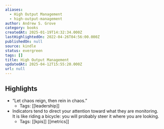```yaml
---
aliases:
  - High Output Management
  - high-output-management
author: Andrew S. Grove
category: books
createdAt: 2025-01-19T14:32:34.000Z
lastHighlightedOn: 2022-04-26T04:56:00.000Z
publishedOn: null
source: kindle
status: evergreen
tags: []
title: High Output Management
updatedAt: 2025-04-12T15:55:20.000Z
url: null
---
```

## Highlights

- “Let chaos reign, then rein in chaos.”
  - Tags: [[leadership]]
- Indicators tend to direct your attention toward what they are monitoring. It is like riding a bicycle: you will probably steer it where you are looking.
  - Tags: [[kpis]] [[metrics]]
